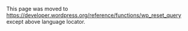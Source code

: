 {{Languages|
{{en|Function Reference/wp reset query}}
{{it|Riferimento funzioni/wp reset query}}
{{ja| 関数リファレンス/wp reset query}}
}}

This page was moved to https://developer.wordpress.org/reference/functions/wp_reset_query except above language locator.

<!--
__TOC__
==Description==

wp_reset_query() restores the $wp_query and global post data to the original main query. This function should be called after query_posts(), if you must use that function. As noted in the examples below, it's heavily encouraged to use the [https://codex.wordpress.org/Plugin_API/Action_Reference/pre_get_posts pre_get_posts] filter to alter query parameters before the query is made.

Calling wp_reset_query is not necessary after using WP_Query or get_posts as these don't modify the main query object. Instead use [[wp_reset_postdata]]

==Usage==

%%%<?php wp_reset_query(); ?>%%%

==Parameters==

This function does not accept any parameters.

==Return Values==

This function does not return any values.

==Examples==

The following example shows how to use wp_reset_query() after a custom loop. Note that the loop in the example is probably being used in addition to the main loop.
<pre>
<?php

$args = array ( 'post_parent' => 5 );
query_posts( $args );

if ( have_posts() ):
    while ( have_posts() ) :
        the_post();

        // Do stuff with the post content.
        the_title();
        the_permalink(); // Etc.

    endwhile;
else:
    // Insert any content or load a template for no posts found.
endif;

wp_reset_query();

?>
</pre>
<b>query_posts() will change your main query and is not recommended. Only use if <em>absolutely necessary</em> (see [[Function_Reference/query_posts#Caveats|query_posts: Caveats]]).</b> Creating a new instance of [[Class_Reference/WP_Query|WP_Query]] or [[Function_Reference/get_posts|get_posts()]] is preferred for secondary loops. If you would like to modify the main query, use the [[Plugin_API/Action_Reference/pre_get_posts|pre_get_posts]] action. Be sure to put your pre_get_posts filtering in your functions.php file.
<pre>
<?php
query_posts( 'post_parent=5' );
if ( have_posts() ) :
	while ( have_posts() ) : the_post();
		?><a href="<?php the_permalink() ?>"><?php the_title() ?></a><br /><?php
	endwhile;
endif;
wp_reset_query();
?>
</pre>

==Change Log==

* Since: [[Version 2.3|2.3.0]]

==Source File==

<tt>wp_reset_query()</tt> is located in {{Trac|wp-includes/query.php}}.

==Related==

{{Query Tags}}

{{Tag Footer}}

[[Category:Functions]]

-->